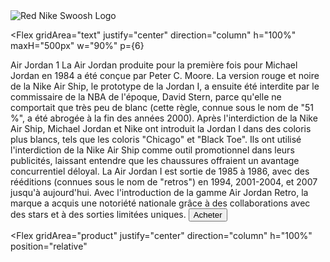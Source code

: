 <Flex gridArea="edge" gridRow="1" justify="center" align="center" ml={6}>
  <Image
    w="100px"
    src="https://www.transparentpng.com/thumb/nike-logo/Blc12i-red-nike-logo-clipart-png-photos.png"
    alt="Red Nike Swoosh Logo"
  />
</Flex>

<Flex
  gridArea="text"
  justify="center"
  direction="column"
  h="100%"
  maxH="500px"
  w="90%"
  p={6}
>
  <Flex>
    <Text color="brand.lightGrey" fontSize="6xl">
      <GlitchText>Air Jordan 1</GlitchText>
    </Text>
    <Basketball />
  </Flex>
  <Box h="80%" position="relative" zIndex="101">
    <Text
      my={6}
      fontWeight={300}
      color="brand.text"
      fontSize="xl"
      borderTop="solid 1px"
      pt={6}
    >
      La Air Jordan produite pour la première fois pour Michael Jordan en 1984 a
      été conçue par Peter C. Moore. La version rouge et noire de la Nike Air
      Ship, le prototype de la Jordan I, a ensuite été interdite par le
      commissaire de la NBA de l'époque, David Stern, parce qu'elle ne
      comportait que très peu de blanc (cette règle, connue sous le nom de "51
      %", a été abrogée à la fin des années 2000).
    </Text>
    <Text
      my={6}
      fontWeight={300}
      color="brand.text"
      fontSize="xl"
      borderBottom="solid 1px"
      pb={6}
    >
      Après l'interdiction de la Nike Air Ship, Michael Jordan et Nike ont
      introduit la Jordan I dans des coloris plus blancs, tels que les coloris
      "Chicago" et "Black Toe". Ils ont utilisé l'interdiction de la Nike Air
      Ship comme outil promotionnel dans leurs publicités, laissant entendre que
      les chaussures offraient un avantage concurrentiel déloyal. La Air Jordan
      I est sortie de 1985 à 1986, avec des rééditions (connues sous le nom de
      "retros") en 1994, 2001-2004, et 2007 jusqu'à aujourd'hui. Avec
      l'introduction de la gamme Air Jordan Retro, la marque a acquis une
      notoriété nationale grâce à des collaborations avec des stars et à des
      sorties limitées uniques.
    </Text>
    <Button color="black" background="white">Acheter</Button>
  </Box>
</Flex>

<Flex
  gridArea="product"
  justify="center"
  direction="column"
  h="100%"
  position="relative"
>
  <Product />
  <Box
    position="absolute"
    right="-15%"
    bottom="25%"
    display={['none', 'block']}
  ></Box>
  <Box position="absolute" bottom="0" right="35%"></Box>
</Flex>
